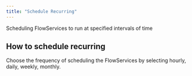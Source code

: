 ```yaml
---
title: "Schedule Recurring"
---
```


Scheduling FlowServices to run at specified intervals of time

## How to schedule recurring
Choose the frequency of scheduling the FlowServices by selecting hourly, daily, weekly, monthly.


<FlowService>
    <FlowStep comment="Click on Recurring button" img="schedule/schedule_5.png"/>
    <FlowStep comment="Select frequency,date and time to schedule" img="schedule/schedule_6.png"/>
    <FlowStep comment="Provide inputs to FlowService" img="schedule/schedule_3.png"/>
    <FlowStep comment="Click on Done button to schedule / Click on Delete button to delete scheduled execution" img="schedule/schedule_4.png"/>
</FlowService>
